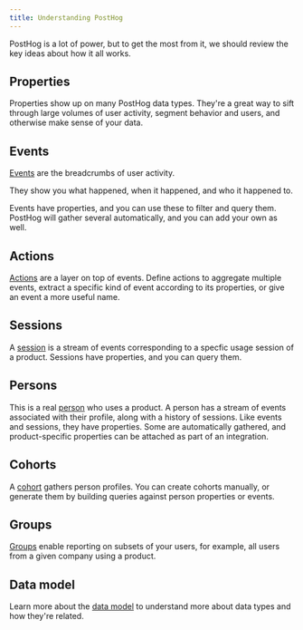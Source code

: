 ```yaml
---
title: Understanding PostHog
---
```


PostHog is a lot of power, but to get the most from it, we should review the key ideas about how it all works.

## Properties

Properties show up on many PostHog data types. They're a great way to sift through large volumes of user activity, segment behavior and users, and otherwise make sense of your data.

## Events

[Events](/docs/data/events) are the breadcrumbs of user activity.

They show you what happened, when it happened, and who it happened to.

Events have properties, and you can use these to filter and query them. PostHog will gather several automatically, and you can add your own as well.

## Actions

[Actions](/docs/data/actions) are a layer on top of events. Define actions to aggregate multiple events, extract a specific kind of event according to its properties, or give an event a more useful name.

## Sessions

A [session](/docs/data/sessions) is a stream of events corresponding to a specfic usage session of a product. Sessions have properties, and you can query them.

## Persons

This is a real [person](/docs/data/persons) who uses a product. A person has a stream of events associated with their profile, along with a history of sessions. Like events and sessions, they have properties. Some are automatically gathered, and product-specific properties can be attached as part of an integration.

## Cohorts

A [cohort](/docs/data/cohorts) gathers person profiles. You can create cohorts manually, or generate them by building queries against person properties or events.

## Groups

[Groups](/docs/data/groups) enable reporting on subsets of your users, for example, all users from a given company using a product.

## Data model

Learn more about the [data model](/docs/how-posthog-works/data-model) to understand more about data types and how they're related.
